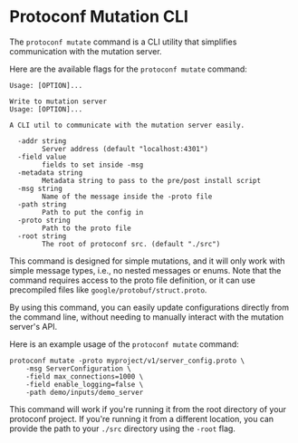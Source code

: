 # Protoconf Mutation CLI

The `protoconf mutate` command is a CLI utility that simplifies communication with the mutation server.

Here are the available flags for the `protoconf mutate` command:

```shell
Usage: [OPTION]...

Write to mutation server
Usage: [OPTION]...

A CLI util to communicate with the mutation server easily.

  -addr string
        Server address (default "localhost:4301")
  -field value
        fields to set inside -msg
  -metadata string
        Metadata string to pass to the pre/post install script
  -msg string
        Name of the message inside the -proto file
  -path string
        Path to put the config in
  -proto string
        Path to the proto file
  -root string
        The root of protoconf src. (default "./src")
```

This command is designed for simple mutations, and it will only work with simple message types, i.e., no nested messages or enums. Note that the command requires access to the proto file definition, or it can use precompiled files like `google/protobuf/struct.proto`.

By using this command, you can easily update configurations directly from the command line, without needing to manually interact with the mutation server's API.

Here is an example usage of the `protoconf mutate` command:

```shell
protoconf mutate -proto myproject/v1/server_config.proto \
    -msg ServerConfiguration \
    -field max_connections=1000 \
    -field enable_logging=false \
    -path demo/inputs/demo_server
```

This command will work if you're running it from the root directory of your protoconf project. If you're running it from a different location, you can provide the path to your `./src` directory using the `-root` flag.
